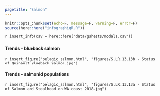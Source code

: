 ```yaml
---
pagetitle: "Salmon"
---
```


```r
knitr::opts_chunk$set(echo=F, message=F, warning=F, error=F)
source(here::here("infographiqR.R"))
```

`r insert_info(csv = here::here("data/gsheets/modals.csv"))`


### {.tabset}

#### Trends - blueback salmon

`r insert_figure("pelagic_salmon.html", "figures/S.LR.13.13b - Status of Quinault Blueback Salmon.jpg")`

#### Trends - salmonid populations

`r insert_figure("pelagic_salmon.html", "figures/S.LR.13.13a - Status of Salmon and Stealhead on WA coast 2018.jpg")`
